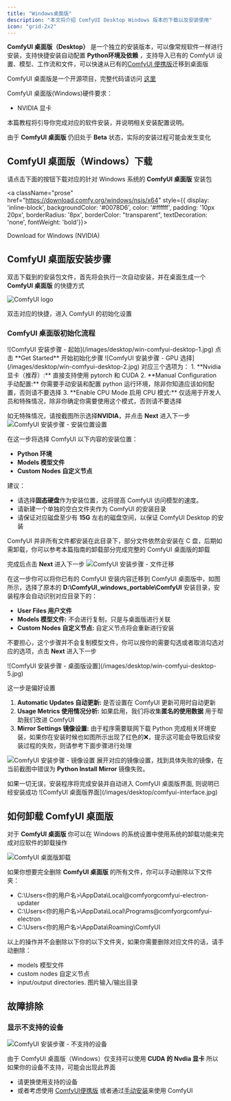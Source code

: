 ```yaml
---
title: "Windows桌面版"
description: "本文将介绍 ComfyUI Desktop Windows 版本的下载以及安装使用"
icon: "grid-2x2"
---
```




**ComfyUI 桌面版（Desktop）** 是一个独立的安装版本，可以像常规软件一样进行安装，支持快捷安装自动配置 **Python环境及依赖** ，支持导入已有的 ComfyUI 设置、模型、工作流和文件，可以快速从已有的[ComfyUI 便携版](/zh-CN/installation/comfyui_portable_windows)迁移到桌面版

ComfyUI 桌面版是一个开源项目，完整代码请访问 [这里](https://github.com/Comfy-Org/desktop)

ComfyUI 桌面版(Windows)硬件要求：
- NVIDIA 显卡

本篇教程将引导你完成对应的软件安装，并说明相关安装配置说明。

<Warning>由于 **ComfyUI 桌面版** 仍旧处于 **Beta** 状态，实际的安装过程可能会发生变化</Warning>

## ComfyUI 桌面版（Windows）下载

请点击下面的按钮下载对应的针对 Windows 系统的 **ComfyUI 桌面版** 安装包

<a className="prose" href="https://download.comfy.org/windows/nsis/x64" style={{ display: 'inline-block', backgroundColor: '#0078D6', color: '#ffffff', padding: '10px 20px', borderRadius: '8px', borderColor: "transparent", textDecoration: 'none', fontWeight: 'bold'}}>
<p className="prose" style={{ margin: 0, fontSize: "0.8rem" }}>Download for Windows (NVIDIA)</p>
</a>

## ComfyUI 桌面版安装步骤

双击下载到的安装包文件，首先将会执行一次自动安装，并在桌面生成一个 **ComfyUI 桌面版** 的快捷方式

![ComfyUI logo](/images/desktop/win-comfyui-desktop-shortcut.jpg)

双击对应的快捷，进入 ComfyUI 的初始化设置

### ComfyUI 桌面版初始化流程

<Steps>
<Step title="开始界面">
  <Tabs>
      <Tab title="正常启动">
      ![ComfyUI 安装步骤 - 起始](/images/desktop/win-comfyui-desktop-1.jpg)
      点击 **Get Started** 开始初始化步骤
      </Tab>
      <Tab title="维护页">
      <MaintenancePage/>
      </Tab>
  </Tabs>
</Step>
<Step title="Select GPU(GPU选择)">
![ComfyUI 安装步骤 - GPU 选择](/images/desktop/win-comfyui-desktop-2.jpg)
对应三个选项为：
1. **Nvidia 显卡（推荐）:** 直接支持使用 pytorch 和 CUDA
2. **Manual Configuration 手动配置:** 你需要手动安装和配置 python 运行环境，除非你知道应该如何配置，否则请不要选择
3. **Enable CPU Mode 启用 CPU 模式:** 仅适用于开发人员和特殊情况，除非你确定你需要使用这个模式，否则请不要选择

如无特殊情况，请按截图所示选择**NVIDIA**，并点击 **Next** 进入下一步
</Step>
<Step title="Install location（安装位置）">
![ComfyUI 安装步骤 - 安装位置设置](/images/desktop/win-comfyui-desktop-3.jpg)

在这一步将选择 ComfyUI 以下内容的安装位置：
 - **Python 环境**
 - **Models 模型文件**
 - **Custom Nodes 自定义节点**

 建议：
 - 请选择**固态硬盘**作为安装位置，这将提高 ComfyUI 访问模型的速度。
 - 请新建一个单独的空白文件夹作为 ComfyUI 的安装目录
 - 请保证对应磁盘至少有 **15G** 左右的磁盘空间，以保证 ComfyUI Desktop 的安装

<Note>ComfyUI 并非所有文件都安装在此目录下，部分文件依然会安装在 C 盘，后期如需卸载，你可以参考本篇指南的卸载部分完成完整的 ComfyUI 桌面版的卸载</Note>

完成后点击 **Next** 进入下一步
</Step>
<Step title="Migrate from Existing Installation（从已有安装迁移 - 可选）">
![ComfyUI 安装步骤 - 文件迁移](/images/desktop/win-comfyui-desktop-4.jpg)

在这一步你可以将你已有的 ComfyUI 安装内容迁移到 ComfyUI 桌面版中，如图所示，选择了原本的 **D:\ComfyUI_windows_portable\ComfyUI** 安装目录，安装程序会自动识别对应目录下的：
- **User Files 用户文件**
- **Models 模型文件:** 不会进行复制，只是与桌面版进行关联
- **Custom Nodes 自定义节点:** 自定义节点将会重新进行安装

不要担心，这个步骤并不会复制模型文件，你可以按你的需要勾选或者取消勾选对应的选项，点击 **Next** 进入下一步

</Step>
<Step title="Desktop Setting(桌面版设置)">
![ComfyUI 安装步骤 - 桌面版设置](/images/desktop/win-comfyui-desktop-5.jpg)

这一步是偏好设置
1. **Automatic Updates 自动更新:** 是否设置在 ComfyUI 更新可用时自动更新
2. **Usage Metrics 使用情况分析:** 如果启用，我们将收集**匿名的使用数据** 用于帮助我们改进 ComfyUI
3. **Mirror Settings 镜像设置:** 由于程序需要联网下载 Python 完成相关环境安装，如果你在安装时候也如图所示出现了红色的❌，提示这可能会导致后续安装过程的失败，则请参考下面步骤进行处理

![ComfyUI 安装步骤 - 镜像设置](/images/desktop/win-comfyui-desktop-6.jpg)
展开对应的镜像设置，找到具体失败的镜像，在当前截图中错误为 **Python Install Mirror** 镜像失败。

 <MirrorLinks/>  
 </Step>
 <Step title="完成安装">
 如果一切无误，安装程序将完成安装并自动进入 ComfyUI 桌面版界面, 则说明已经安装成功
 ![ComfyUI 桌面版界面](/images/desktop/comfyui-interface.jpg)
 </Step>
</Steps>

<FirstGeneration/>
<UpdateComfyui/>

## 如何卸载 ComfyUI 桌面版

对于 **ComfyUI 桌面版** 你可以在 Windows 的系统设置中使用系统的卸载功能来完成对应软件的卸载操作

![ComfyUI 桌面版卸载](/images/desktop/win-uninstall-comfyui.jpg)

如果你想要完全删除 **ComfyUI 桌面版** 的所有文件，你可以手动删除以下文件夹：
- C:\Users\<你的用户名>\AppData\Local\@comfyorgcomfyui-electron-updater
- C:\Users\<你的用户名>\AppData\Local\Programs\@comfyorgcomfyui-electron
- C:\Users\<你的用户名>\AppData\Roaming\ComfyUI

以上的操作并不会删除以下你的以下文件夹，如果你需要删除对应文件的话，请手动删除：
- models 模型文件
- custom nodes 自定义节点
- input/output directories. 图片输入/输出目录

## 故障排除

### 显示不支持的设备

![ComfyUI 安装步骤 - 不支持的设备](/images/desktop/win-comfyui-desktop-0.jpg)

由于 ComfyUI 桌面版（Windows）仅支持可以使用 **CUDA 的 Nvdia 显卡** 所以如果你的设备不支持，可能会出现此界面
- 请更换使用支持的设备
- 或者考虑使用 [ComfyUI便携版](/zh-CN/installation/comfyui_portable_windows) 或者通过[手动安装](/zh-CN/installation/manual_install)来使用 ComfyUI

<TroubleshootingGpt/>
<TroubleshootingFeedback
log_path="C:\Users\ <你的用户名> \AppData\Roaming\ComfyUI\logs"
config_path="C:\Users\ <你的用户名> \AppData\Roaming\ComfyUI"
/>

